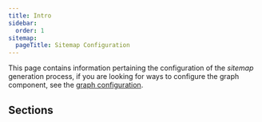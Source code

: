 ```yaml
---
title: Intro
sidebar:
  order: 1
sitemap:
  pageTitle: Sitemap Configuration
---
```




This page contains information pertaining the configuration of the _sitemap_ generation process,
if you are looking for ways to configure the graph component,
see the [graph configuration](/starlight-site-graph/configuration/graph/).


## Sections
<CardGrid stagger>
	<LinkCardIcon
		icon="setting"
		title="General Settings"
		href="/starlight-site-graph/configuration/sitemap/general/"
		description="Configure the general settings for the sitemap generation."
	/>
	<LinkCardIcon
		icon="seti:code-search"
		title="Inclusion Settings"
		href="/starlight-site-graph/configuration/sitemap/inclusion/"
		description="Configure which pages/links will get included in the sitemap."
	/>
	<LinkCardIcon
		icon="pencil"
		title="Post-Processing Settings"
		href="/starlight-site-graph/configuration/sitemap/processing/"
		description="Configure what additional information gets added to the sitemap."
	/>

</CardGrid>
